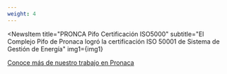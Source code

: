 ```yaml
---
weight: 4
---
```



<NewsItem
  title="PRONCA Pifo Certificación ISO5000"
  subtitle="El Complejo Pifo de Pronaca logró la certificación ISO 50001 de Sistema de Gestión de Energía"
  img1={img1}
>
  <a class="button blue-background  blue-background-hoover" href="/proyectos/pronaca">Conoce más de nuestro trabajo en Pronaca</a>
</NewsItem>

